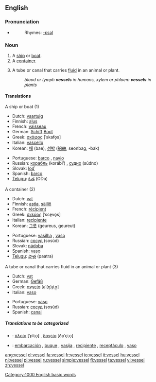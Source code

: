 ==English==

===Pronunciation===
*{{audio|en-us-vessel.ogg|Audio (US)}}
*:Rhymes: [[Rhymes:English:-ɛsəl|-ɛsəl]]

===Noun===
{{en-noun}}

# A [[ship]] or [[boat]].
# A [[container]].
# {{biology}} A tube or canal that carries [[fluid]] in an animal or plant.
#:''blood or lymph '''vessels''' in humans, xylem or phloem '''vessels''' in plants''

====Translations====
;A ship or boat (1)
{{top}}
*Dutch: [[vaartuig]] {{n}}
*Finnish: [[alus#Finnish|alus]]
*French: [[vaisseau]] {{m}}
*German: [[Schiff]] [[Boot]] {{n}}
*Greek: [[σκάφος]] [ˈskafo̞s] {{n}}
*Italian: [[vascello]] {{m}}
*Korean: [[배]] (bae), [[선박]] ([[船舶]], seonbag, -bak) 
{{mid}}
*Portuguese: [[barco]] {{m}}, [[navio]] {{m}}
*Russian: [[корабль]] (korábl’) {{m}}, [[судно]] (súdno) {{m}}
*Slovak: [[loď]] {{f}}
*Spanish: [[barco]] {{m}}
*[[Telugu]]: [[ఓడ]] (ODa)
{{bottom}}

;A container (2)
{{top}}
*Dutch: [[vat]] {{n}}
*Finnish: [[astia]], [[säiliö]]
*French: [[récipient]] {{m}}
*Greek: [[σκεύος]] [ˈsce̞vo̞s] {{n}}
*Italian: [[recipiente]] {{m}}
*Korean: [[그릇]] (geureus, geureut)
{{mid}}
*Portuguese: [[vasilha]] {{f}}, [[vaso]] {{m}}
*Russian: [[сосуд]] (sosúd) {{m}}
*Slovak: [[nádoba]] {{f}}
*Spanish: [[vaso]] {{m}}
*[[Telugu]]: [[పాత్ర]] (paatra)
{{bottom}}

;A tube or canal that carries fluid in an animal or plant (3)
{{top}}
*Dutch: [[vat]] {{n}}
*German: [[Gefäß]] {{n}}
*Greek: [[αγγείο]] [aˈ(ŋ)ɟiˌo̞̞] {{n}}
*Italian: [[vaso]] {{m}}
{{mid}}
*Portuguese: [[vaso]] {{m}}
*Russian: [[сосуд]] (sosúd) {{m}}
*Spanish: [[canal]] {{m}}
{{bottom}}

=====Translations to be categorized=====
{{checktrans}}
*{{ttbc|Greek}}: [[πλοίο]] [ˈpliˌo̞] {{n}}, [[δοχείο]] [ðo̞ˈçiˌo̞] {{n}}
*{{ttbc|Spanish}}: [[embarcación]] {{f}}, [[buque]] {{m}}, [[vasija]] {{f}}, [[recipiente]] {{m}}, [[receptáculo]] {{m}}, [[vaso]] {{m}}

[[Category:1000 English basic words]]

[[ang:vessel]]
[[el:vessel]]
[[fa:vessel]]
[[fr:vessel]]
[[io:vessel]]
[[it:vessel]]
[[hu:vessel]]
[[nl:vessel]]
[[pl:vessel]]
[[ru:vessel]]
[[simple:vessel]]
[[fi:vessel]]
[[ta:vessel]]
[[vi:vessel]]
[[zh:vessel]]
